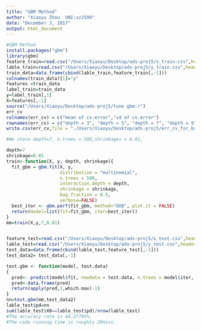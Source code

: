 ```yaml
---
title: "GBM Method"
author: "Xiaoyu Zhou  UNI:xz2599"
date: "December 3, 2017"
output: html_document
---
```


```r
#GBM Method
install.packages("gbm")
library(gbm)
feature_train=read.csv("/Users/Xiaoyu/Desktop/ads-proj5/x_train.csv",header = T)
lable_train=read.csv("/Users/Xiaoyu/Desktop/ads-proj5/y_train.csv",header = T)
train_data=data.frame(cbind(lable_train,feature_train[,-1]))
colnames(train_data)[1]="y"
features =train_data
label_train=train_data
y=label_train[,1]
X=features[,-1]
source("/Users/Xiaoyu/Desktop/ads-proj5/tune gbm.r")
err_cv
colnames(err_cv) = c("mean of cv.error","sd of cv.error")
rownames(err_cv) = c("depth = 3", "depth = 5", "depth = 7", "depth = 9","depth = 11")
write.csv(err_cv,file = "./Users/Xiaoyu/Desktop/ads-proj5/err_cv_for_baseline.csv")

#We chose depth=7, n.trees = 500,shrinkages = 0.01, 

depth=7
shrinkage=0.01
train<-function(X, y, depth, shrinkage){
  fit_gbm = gbm.fit(X, y,
                    distribution = "multinomial",
                    n.trees = 500,
                    interaction.depth = depth, 
                    shrinkage = shrinkage,
                    bag.fraction = 0.5,
                    verbose=FALSE)
  best_iter <- gbm.perf(fit_gbm, method="OOB", plot.it = FALSE)
  return(model=list(fit=fit_gbm, iter=best_iter))
}
mm=train(X,y,7,0.01)


feature_test=read.csv("/Users/Xiaoyu/Desktop/ads-proj5/x_test.csv",header = T)
lable_test=read.csv("/Users/Xiaoyu/Desktop/ads-proj5/y_test.csv",header = T)
test_data=data.frame(cbind(lable_test,feature_test[,-1]))
test_data2= test_data[,-1]

test.gbm <- function(model, test.data)
{
  pred<- predict(model$fit, newdata = test.data, n.trees = model$iter, type="response")
  pred<-data.frame(pred)
  return(apply(pred,1,which.max)-1)
}
nn=test.gbm(mm,test_data2)
lable_test$pd=nn
sum(lable_test$X0==lable_test$pd)/nrow(lable_test)
#The accuracy rate is 68.27795%.
#The code running time is roughly 20mins.
```

